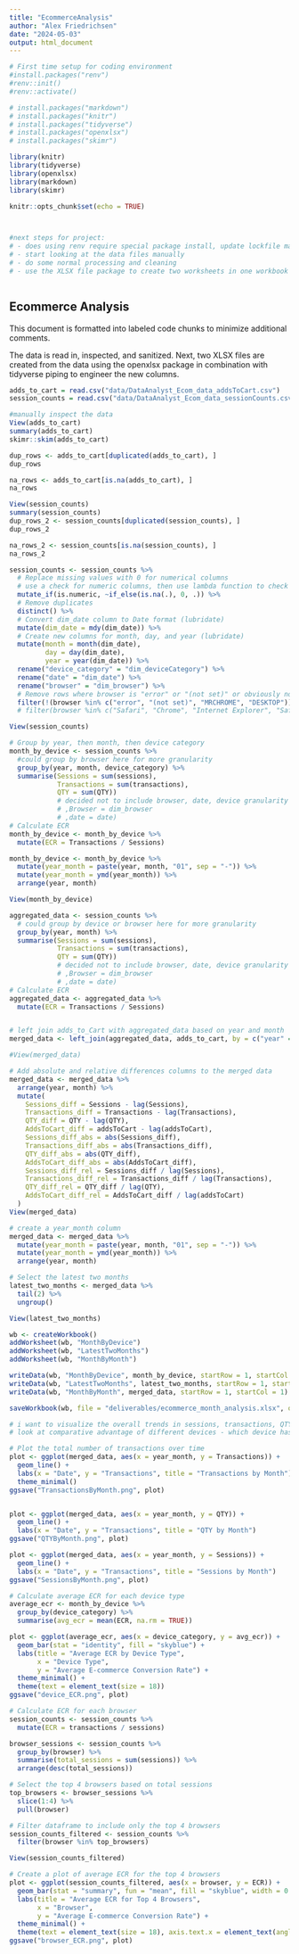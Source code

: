 ```yaml
---
title: "EcommerceAnalysis"
author: "Alex Friedrichsen"
date: "2024-05-03"
output: html_document
---
```


```r
# First time setup for coding environment
#install.packages("renv")
#renv::init()
#renv::activate()

# install.packages("markdown")
# install.packages("knitr")
# install.packages("tidyverse")
# install.packages("openxlsx")
# install.packages("skimr")

```

```r
library(knitr)
library(tidyverse)
library(openxlsx)
library(markdown)
library(skimr)

knitr::opts_chunk$set(echo = TRUE)



#next steps for project: 
# - does using renv require special package install, update lockfile manually?
# - start looking at the data files manually
# - do some normal processing and cleaning
# - use the XLSX file package to create two worksheets in one workbook with correct tables

```


```r

```

## Ecommerce Analysis

This document is formatted into labeled code chunks to minimize additional comments.

The data is read in, inspected, and sanitized. 
Next, two XLSX files are created from the data using the openxlsx package in combination
with tidyverse piping to engineer the new columns.


```r
adds_to_cart = read.csv("data/DataAnalyst_Ecom_data_addsToCart.csv")
session_counts = read.csv("data/DataAnalyst_Ecom_data_sessionCounts.csv")
```

```r
#manually inspect the data
View(adds_to_cart)
summary(adds_to_cart)
skimr::skim(adds_to_cart)

dup_rows <- adds_to_cart[duplicated(adds_to_cart), ]
dup_rows

na_rows <- adds_to_cart[is.na(adds_to_cart), ]
na_rows

View(session_counts)
summary(session_counts)
dup_rows_2 <- session_counts[duplicated(session_counts), ]
dup_rows_2

na_rows_2 <- session_counts[is.na(session_counts), ]
na_rows_2
```

```r
session_counts <- session_counts %>%
  # Replace missing values with 0 for numerical columns
  # use a check for numeric columns, then use lambda function to check for missing values
  mutate_if(is.numeric, ~if_else(is.na(.), 0, .)) %>%
  # Remove duplicates
  distinct() %>%
  # Convert dim_date column to Date format (lubridate)
  mutate(dim_date = mdy(dim_date)) %>%
  # Create new columns for month, day, and year (lubridate)
  mutate(month = month(dim_date),
         day = day(dim_date),
         year = year(dim_date)) %>%
  rename("device_category" = "dim_deviceCategory") %>%
  rename("date" = "dim_date") %>%
  rename("browser" = "dim_browser") %>%
  # Remove rows where browser is "error" or "(not set)" or obviously not a normal browser
  filter(!(browser %in% c("error", "(not set)", "MRCHROME", "DESKTOP")))
  # filter(browser %in% c("Safari", "Chrome", "Internet Explorer", "Safari (in-app)", "Amazon Silk", "Edge", "Android Webview"))  # could consider filtering by naming all the desired browsers, or taking top visits

View(session_counts)
```

```r
# Group by year, then month, then device category 
month_by_device <- session_counts %>%
  #could group by browser here for more granularity
  group_by(year, month, device_category) %>%
  summarise(Sessions = sum(sessions),
            Transactions = sum(transactions),
            QTY = sum(QTY))
            # decided not to include browser, date, device granularity for ease of readability.
            # ,Browser = dim_browser
            # ,date = date)
# Calculate ECR
month_by_device <- month_by_device %>%
  mutate(ECR = Transactions / Sessions)

month_by_device <- month_by_device %>%
  mutate(year_month = paste(year, month, "01", sep = "-")) %>%
  mutate(year_month = ymd(year_month)) %>%
  arrange(year, month)

View(month_by_device)
```

```r
aggregated_data <- session_counts %>%
  # could group by device or browser here for more granularity
  group_by(year, month) %>%
  summarise(Sessions = sum(sessions),
            Transactions = sum(transactions),
            QTY = sum(QTY))
            # decided not to include browser, date, device granularity for ease of readability.
            # ,Browser = dim_browser
            # ,date = date)
# Calculate ECR
aggregated_data <- aggregated_data %>%
  mutate(ECR = Transactions / Sessions)


# left join adds_to_Cart with aggregated_data based on year and month
merged_data <- left_join(aggregated_data, adds_to_cart, by = c("year" = "dim_year", "month" = "dim_month")) 

#View(merged_data)

# Add absolute and relative differences columns to the merged data
merged_data <- merged_data %>%
  arrange(year, month) %>%
  mutate(
    Sessions_diff = Sessions - lag(Sessions),
    Transactions_diff = Transactions - lag(Transactions),
    QTY_diff = QTY - lag(QTY),
    AddsToCart_diff = addsToCart - lag(addsToCart),
    Sessions_diff_abs = abs(Sessions_diff),
    Transactions_diff_abs = abs(Transactions_diff),
    QTY_diff_abs = abs(QTY_diff),
    AddsToCart_diff_abs = abs(AddsToCart_diff),
    Sessions_diff_rel = Sessions_diff / lag(Sessions),
    Transactions_diff_rel = Transactions_diff / lag(Transactions),
    QTY_diff_rel = QTY_diff / lag(QTY),
    AddsToCart_diff_rel = AddsToCart_diff / lag(addsToCart)
  )
View(merged_data)

# create a year_month column
merged_data <- merged_data %>%
  mutate(year_month = paste(year, month, "01", sep = "-")) %>%
  mutate(year_month = ymd(year_month)) %>%
  arrange(year, month)

# Select the latest two months
latest_two_months <- merged_data %>%
  tail(2) %>%
  ungroup()

View(latest_two_months)
```




```r
wb <- createWorkbook()
addWorksheet(wb, "MonthByDevice")
addWorksheet(wb, "LatestTwoMonths")
addWorksheet(wb, "MonthByMonth")

writeData(wb, "MonthByDevice", month_by_device, startRow = 1, startCol = 1)
writeData(wb, "LatestTwoMonths", latest_two_months, startRow = 1, startCol = 1)
writeData(wb, "MonthByMonth", merged_data, startRow = 1, startCol = 1)

saveWorkbook(wb, file = "deliverables/ecommerce_month_analysis.xlsx", overwrite = TRUE)
```

```r
# i want to visualize the overall trends in sessions, transactions, QTY
# look at comparative advantage of different devices - which device has highest conversion rate?

# Plot the total number of transactions over time
plot <- ggplot(merged_data, aes(x = year_month, y = Transactions)) +
  geom_line() +
  labs(x = "Date", y = "Transactions", title = "Transactions by Month") + 
  theme_minimal()
ggsave("TransactionsByMonth.png", plot)


plot <- ggplot(merged_data, aes(x = year_month, y = QTY)) +
  geom_line() +
  labs(x = "Date", y = "Transactions", title = "QTY by Month")
ggsave("QTYByMonth.png", plot)

plot <- ggplot(merged_data, aes(x = year_month, y = Sessions)) +
  geom_line() +
  labs(x = "Date", y = "Transactions", title = "Sessions by Month")
ggsave("SessionsByMonth.png", plot)

# Calculate average ECR for each device type
average_ecr <- month_by_device %>%
  group_by(device_category) %>%
  summarise(avg_ecr = mean(ECR, na.rm = TRUE))

plot <- ggplot(average_ecr, aes(x = device_category, y = avg_ecr)) +
  geom_bar(stat = "identity", fill = "skyblue") +
  labs(title = "Average ECR by Device Type",
       x = "Device Type",
       y = "Average E-commerce Conversion Rate") +
  theme_minimal() + 
  theme(text = element_text(size = 18))
ggsave("device_ECR.png", plot)

# Calculate ECR for each browser
session_counts <- session_counts %>%
  mutate(ECR = transactions / sessions)

browser_sessions <- session_counts %>%
  group_by(browser) %>%
  summarise(total_sessions = sum(sessions)) %>%
  arrange(desc(total_sessions))

# Select the top 4 browsers based on total sessions
top_browsers <- browser_sessions %>%
  slice(1:4) %>%
  pull(browser)

# Filter dataframe to include only the top 4 browsers
session_counts_filtered <- session_counts %>%
  filter(browser %in% top_browsers)

View(session_counts_filtered)

# Create a plot of average ECR for the top 4 browsers
plot <- ggplot(session_counts_filtered, aes(x = browser, y = ECR)) +
  geom_bar(stat = "summary", fun = "mean", fill = "skyblue", width = 0.5) +
  labs(title = "Average ECR for Top 4 Browsers",
       x = "Browser",
       y = "Average E-commerce Conversion Rate") +
  theme_minimal() +
  theme(text = element_text(size = 18), axis.text.x = element_text(angle = 45, hjust = 1))
ggsave("browser_ECR.png", plot)


```